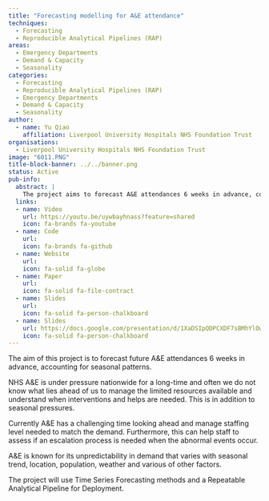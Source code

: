 ```yaml
---
title: "Forecasting modelling for A&E attendance"
techniques:
  - Forecasting
  - Reproducible Analytical Pipelines (RAP)
areas:
  - Emergency Departments
  - Demand & Capacity
  - Seasonality
categories:
  - Forecasting
  - Reproducible Analytical Pipelines (RAP)
  - Emergency Departments
  - Demand & Capacity
  - Seasonality
author:
  - name: Yu Qiao
    affiliation: Liverpool University Hospitals NHS Foundation Trust
organisations:
  - Liverpool University Hospitals NHS Foundation Trust
image: "6011.PNG"
title-block-banner: ../../banner.png
status: Active
pub-info:
  abstract: |
    The project aims to forecast A&E attendances 6 weeks in advance, considering seasonal patterns. This helps manage limited resources, plan staffing levels, and assess the need for escalation during abnormal events. Using Time Series Forecasting and a Repeatable Analytical Pipeline, the project addresses the unpredictability of A&E demand influenced by various factors.
  links:
  - name: Video
    url: https://youtu.be/uywbayhnass?feature=shared
    icon: fa-brands fa-youtube
  - name: Code
    url:
    icon: fa-brands fa-github
  - name: Website
    url:
    icon: fa-solid fa-globe
  - name: Paper
    url:
    icon: fa-solid fa-file-contract
  - name: Slides
    url:
    icon: fa-solid fa-person-chalkboard
  - name: Slides
    url: https://docs.google.com/presentation/d/1XaDSIpQDPCXDF7sBMhYlOwdyPSa66VR7/edit?usp=drive_link&ouid=104927246423235110137&rtpof=true&sd=true
    icon: fa-solid fa-person-chalkboard
---
```


The aim of this project is to forecast future A&E attendances 6 weeks in advance, accounting for seasonal patterns.

NHS A&E is under pressure nationwide for a long-time and often we do not know what lies ahead of us to manage the limited resources available and understand when interventions and helps are needed. This is in addition to seasonal pressures.

Currently A&E has a challenging time looking ahead and manage staffing level needed to match the demand. Furthermore, this can help staff to assess if an escalation process is needed when the abnormal events occur.

A&E is known for its unpredictability in demand that varies with seasonal trend, location, population, weather and various of other factors.

The project will use Time Series Forecasting methods and a Repeatable Analytical Pipeline for Deployment.
